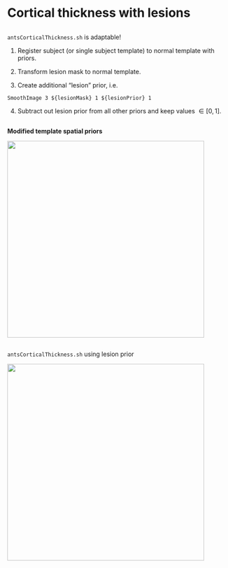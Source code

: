 
# Cortical thickness with lesions

##
```antsCorticalThickness.sh``` is adaptable!

1. Register subject (or single subject template) to normal template with priors.

2. Transform lesion mask to normal template.

3. Create additional "lesion" prior, i.e.

~~~~~~~~~~~~~~~~~~~~~~~
SmoothImage 3 ${lesionMask} 1 ${lesionPrior} 1
~~~~~~~~~~~~~~~~~~~~~~~

4.  Subtract out lesion prior from all other priors and keep values $\in [0,1]$.

##

__Modified template spatial priors__

<div align="center"><img height="450" src="lesions/figures/lesionPrior.png" frameborder="0"></img></div>

##

```antsCorticalThickness.sh``` using lesion prior

<div align="center"><img height="450" src="lesions/figures/lesionSegmentation.png" frameborder="0"></img></div>

<!--
Only change to the command call is an additional '-c WM[7]' which means "combine
the 7<sup>th</sup> prior, i.e. lesion, to the white matter for cortical thickness calculation."
-->
